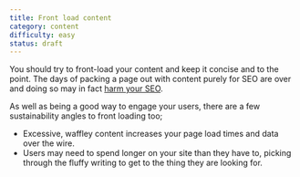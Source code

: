 ```yaml
---
title: Front load content
category: content
difficulty: easy
status: draft
---
```


You should try to front-load your content and keep it concise and to the point. The days of packing a page out with content purely for SEO are over and doing so may in fact [harm your SEO](https://developers.google.com/search/docs/beginner/seo-starter-guide).

As well as being a good way to engage your users, there are a few sustainability angles to front loading too;

- Excessive, waffley content increases your page load times and data over the wire.
- Users may need to spend longer on your site than they have to, picking through the fluffy writing to get to the thing they are looking for.
